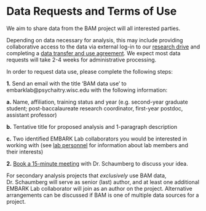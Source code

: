 # Data Requests and Terms of Use

We aim to share data from the BAM project will all interested parties. 

Depending on data necessary for analysis, this may include providing collaborative access to the data via external log-in to our [research drive](https://kb.wisc.edu/researchdata/page.php?id=96642) and completing a [data transfer and use agreement](https://rsp.wisc.edu/contracts/DTUA-De-IdentifiedData.pdf). We expect most data requests will take 2-4 weeks for administrative processing. 

In order to request data use, please complete the following steps: 

**1.** Send an email with the title 'BAM data use' to embarklab@psychaitry.wisc.edu with the following information: 

  **a.** Name, affiliation, training status and year (e.g. second-year graduate student; post-baccalaureate research coordinator, first-year postdoc, assistant professor)

  **b.** Tentative title for proposed analysis and 1-paragraph description

  **c.** Two identified EMBARK Lab collaborators you would be interested in working with (see [lab personnel](https://embark.psychiatry.wisc.edu/index.php/people/) for information about lab members and their interests)

**2.** [Book a 15-minute meeting](https://calendly.com/katherine-schaumberg/15min) with Dr. Schaumberg to discuss your idea. 

For secondary analysis projects that *exclusively* use BAM data, Dr. Schaumberg will serve as senior (last) author, and at least one additional EMBARK Lab collaborator will join as an author on the project. Alternative arrangements can be discussed if BAM is one of multiple data sources for a project. 
